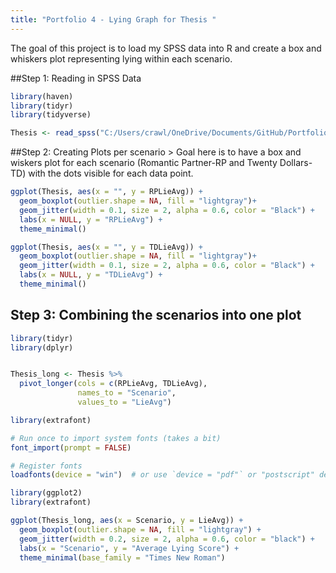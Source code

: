 ```yaml
---
title: "Portfolio 4 - Lying Graph for Thesis "
---
```


The goal of this project is to load my SPSS data into R and create a box and whiskers plot representing lying within each scenario. 

##Step 1: Reading in SPSS Data 

```r
library(haven)
library(tidyr)
library(tidyverse)
```


```r
Thesis <- read_spss("C:/Users/crawl/OneDrive/Documents/GitHub/Portfolio/ThesisAllDataNew.sav")
```

##Step 2: Creating Plots per scenario 
> Goal here is to have a box and wiskers plot for each scenario (Romantic Partner-RP and Twenty Dollars-TD) with the dots visible for each data point. 

```r
ggplot(Thesis, aes(x = "", y = RPLieAvg)) +
  geom_boxplot(outlier.shape = NA, fill = "lightgray")+
  geom_jitter(width = 0.1, size = 2, alpha = 0.6, color = "Black") +
  labs(x = NULL, y = "RPLieAvg") +
  theme_minimal()
```


```r
ggplot(Thesis, aes(x = "", y = TDLieAvg)) +
  geom_boxplot(outlier.shape = NA, fill = "lightgray")+
  geom_jitter(width = 0.1, size = 2, alpha = 0.6, color = "Black") +
  labs(x = NULL, y = "TDLieAvg") +
  theme_minimal()
```

## Step 3: Combining the scenarios into one plot


```r
library(tidyr)
library(dplyr)


Thesis_long <- Thesis %>%
  pivot_longer(cols = c(RPLieAvg, TDLieAvg),
               names_to = "Scenario",
               values_to = "LieAvg")

```

```r

library(extrafont)

# Run once to import system fonts (takes a bit)
font_import(prompt = FALSE)

# Register fonts
loadfonts(device = "win")  # or use `device = "pdf"` or "postscript" depending on output

```


```r
library(ggplot2)
library(extrafont)

ggplot(Thesis_long, aes(x = Scenario, y = LieAvg)) +
  geom_boxplot(outlier.shape = NA, fill = "lightgray") +
  geom_jitter(width = 0.2, size = 2, alpha = 0.6, color = "black") +
  labs(x = "Scenario", y = "Average Lying Score") +
  theme_minimal(base_family = "Times New Roman")
```



